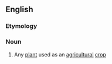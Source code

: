 ==English==

===Etymology===
{{confix|en|agro|phyte|t1=agriculture|t2=plant}}

===Noun===
{{en-noun}}

# Any [[plant]] used as an [[agricultural]] [[crop]]